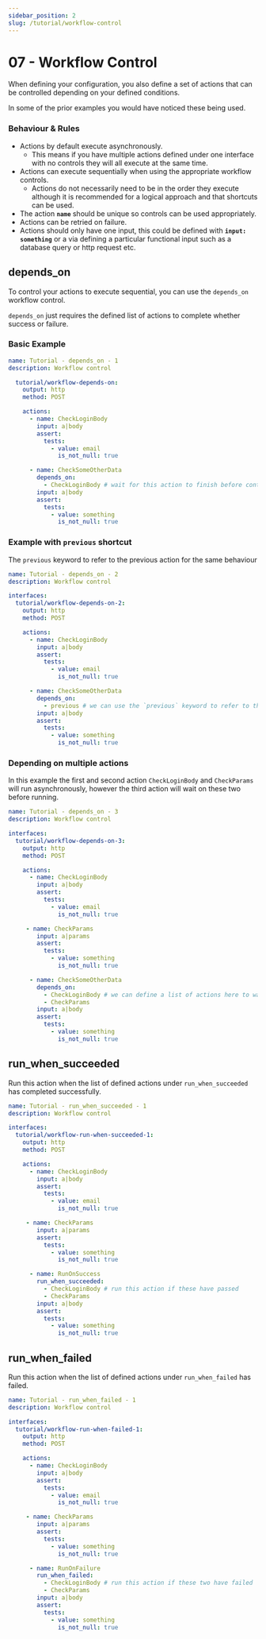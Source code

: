 ```yaml
---
sidebar_position: 2
slug: /tutorial/workflow-control
---
```


# 07 - Workflow Control

When defining your configuration, you also define a set of actions that can be controlled depending on your defined conditions.

In some of the prior examples you would have noticed these being used.

### Behaviour & Rules
 - Actions by default execute asynchronously.
    - This means if you have multiple actions defined under one interface with no controls they will all execute at the same time.
 - Actions can execute sequentially when using the appropriate workflow controls.
    - Actions do not necessarily need to be in the order they execute although it is recommended for a logical approach and that shortcuts can be used.
 - The action **`name`** should be unique so controls can be used appropriately.
 - Actions can be retried on failure.
 - Actions should only have one input, this could be defined with **`input: something`** or a via defining a particular functional input such as a database query or http request etc.

## depends_on

To control your actions to execute sequential, you can use the `depends_on` workflow control.

`depends_on` just requires the defined list of actions to complete whether success or failure.

### Basic Example

```yml
name: Tutorial - depends_on - 1
description: Workflow control

  tutorial/workflow-depends-on:
    output: http
    method: POST

    actions:
      - name: CheckLoginBody
        input: a|body
        assert:
          tests:
            - value: email
              is_not_null: true

      - name: CheckSomeOtherData
        depends_on:
          - CheckLoginBody # wait for this action to finish before continuing
        input: a|body
        assert:
          tests:
            - value: something
              is_not_null: true
```

### Example with `previous` shortcut

The `previous` keyword to refer to the previous action for the same behaviour

```yml
name: Tutorial - depends_on - 2
description: Workflow control

interfaces:
  tutorial/workflow-depends-on-2:
    output: http
    method: POST

    actions:
      - name: CheckLoginBody
        input: a|body
        assert:
          tests:
            - value: email
              is_not_null: true

      - name: CheckSomeOtherData
        depends_on:
          - previous # we can use the `previous` keyword to refer to the previous action for the same behaviour
        input: a|body
        assert:
          tests:
            - value: something
              is_not_null: true
```

### Depending on multiple actions

In this example the first and second action `CheckLoginBody` and `CheckParams` will run asynchronously, however the third action will wait on these two before running.

```yml
name: Tutorial - depends_on - 3
description: Workflow control

interfaces:
  tutorial/workflow-depends-on-3:
    output: http
    method: POST

    actions:
      - name: CheckLoginBody
        input: a|body
        assert:
          tests:
            - value: email
              is_not_null: true

     - name: CheckParams
        input: a|params
        assert:
          tests:
            - value: something
              is_not_null: true

      - name: CheckSomeOtherData
        depends_on:
          - CheckLoginBody # we can define a list of actions here to wait on
          - CheckParams
        input: a|body
        assert:
          tests:
            - value: something
              is_not_null: true
```

## run_when_succeeded

Run this action when the list of defined actions under `run_when_succeeded` has completed successfully.

```yml
name: Tutorial - run_when_succeeded - 1
description: Workflow control

interfaces:
  tutorial/workflow-run-when-succeeded-1:
    output: http
    method: POST

    actions:
      - name: CheckLoginBody
        input: a|body
        assert:
          tests:
            - value: email
              is_not_null: true

     - name: CheckParams
        input: a|params
        assert:
          tests:
            - value: something
              is_not_null: true

      - name: RunOnSuccess
        run_when_succeeded:
          - CheckLoginBody # run this action if these have passed
          - CheckParams
        input: a|body
        assert:
          tests:
            - value: something
              is_not_null: true
```

## run_when_failed

Run this action when the list of defined actions under `run_when_failed` has failed.

```yml
name: Tutorial - run_when_failed - 1
description: Workflow control

interfaces:
  tutorial/workflow-run-when-failed-1:
    output: http
    method: POST

    actions:
      - name: CheckLoginBody
        input: a|body
        assert:
          tests:
            - value: email
              is_not_null: true

     - name: CheckParams
        input: a|params
        assert:
          tests:
            - value: something
              is_not_null: true

      - name: RunOnFailure
        run_when_failed:
          - CheckLoginBody # run this action if these two have failed
          - CheckParams
        input: a|body
        assert:
          tests:
            - value: something
              is_not_null: true
```